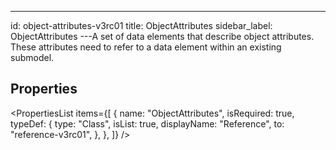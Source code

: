 ---

id: object-attributes-v3rc01
title: ObjectAttributes
sidebar_label: ObjectAttributes
---A set of data elements that describe object attributes. These attributes need to
refer to a data element within an existing submodel.


## Properties

<PropertiesList
  items={[
    {
      name: "ObjectAttributes",
      isRequired: true,
      typeDef: {
        type: "Class",
        isList: true,
        displayName: "Reference",
        to: "reference-v3rc01",
      },
    },
  ]}
/>
